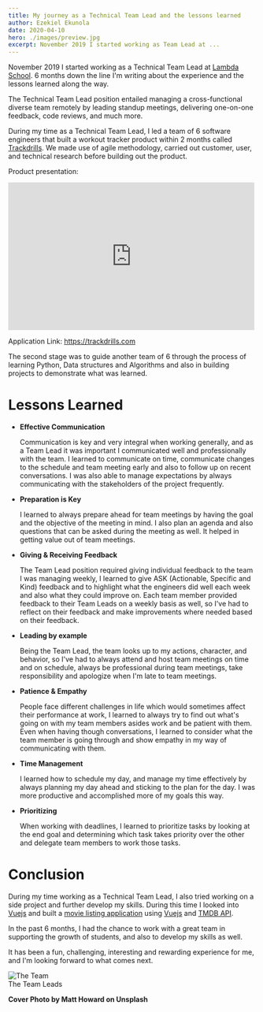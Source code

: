 ```yaml
---
title: My journey as a Technical Team Lead and the lessons learned
author: Ezekiel Ekunola
date: 2020-04-10
hero: ./images/preview.jpg
excerpt: November 2019 I started working as Team Lead at ...
---
```


November 2019 I started working as a Technical Team Lead at [Lambda School](https://lambdaschool.com). 6 months down the line I'm writing about the experience and the lessons learned along the way.

The Technical Team Lead position entailed managing a cross-functional diverse team remotely by leading standup meetings, delivering one-on-one feedback, code reviews, and much more.

During my time as a Technical Team Lead, I led a team of 6 software engineers that built a workout tracker product within 2 months called [Trackdrills](https://trackdrills.com). We made use of agile methodology, carried out customer, user, and technical research before building out the product. 

Product presentation:
<iframe style="margin:0 auto;" width="500" height="300" src="https://www.youtube.com/embed/SfKx1s_eONA" frameborder="0" allow="accelerometer; autoplay; encrypted-media; gyroscope; picture-in-picture" allowfullscreen></iframe>

Application Link: https://trackdrills.com

The second stage was to guide another team of 6 through the process of learning Python, Data structures and Algorithms and also in building projects to demonstrate what was learned.

# **Lessons Learned**

- **Effective Communication**

    Communication is key and very integral when working generally, and as a Team Lead it was important I communicated well and professionally with the team. I learned to communicate on time, communicate changes to the schedule and team meeting early and also to follow up on recent conversations. I was also able to manage expectations by always communicating with the stakeholders of the project frequently.

- **Preparation is Key**

    I learned to always prepare ahead for team meetings by having the goal and the objective of the meeting in mind. I also plan an agenda and also questions that can be asked during the meeting as well. It helped in getting value out of team meetings.

- **Giving & Receiving Feedback**

    The Team Lead position required giving individual feedback to the team I was managing weekly, I learned to give ASK (Actionable, Specific and Kind) feedback and to highlight what the engineers did well each week and also what they could improve on. Each team member provided feedback to their Team Leads on a weekly basis as well, so I've had to reflect on their feedback and make improvements where needed based on their feedback.

- **Leading by example**

    Being the Team Lead, the team looks up to my actions, character, and behavior, so I've had to always attend and host team meetings on time and on schedule, always be professional during team meetings, take responsibility and apologize when I'm late to team meetings.

- **Patience & Empathy**

    People face different challenges in life which would sometimes affect their performance at work, I learned to always try to find out what's going on with my team members asides work and be patient with them.
    Even when having though conversations, I learned to consider what the team member is going through and show empathy in my way of communicating with them.

- **Time Management**

    I learned how to schedule my day, and manage my time effectively by always planning my day ahead and sticking to the plan for the day. I was more productive and accomplished more of my goals this way.

- **Prioritizing**

    When working with deadlines, I learned to prioritize tasks by looking at the end goal and determining which task takes priority over the other and delegate team members to work those tasks.

# Conclusion
During my time working as a Technical Team Lead, I also tried working on a side project and further develop my skills. During this time I looked into [Vuejs](https://vuejs.org) and built a [movie listing application](https://vuemovieapp.netlify.com)  using [Vuejs](https://vuejs.org) and [TMDB API](https://developers.themoviedb.org/3).

In the past 6 months, I had the chance to work with a great team in supporting the growth of students, and also to develop my skills as well.

It has been a fun, challenging, interesting and rewarding experience for me, and I'm looking forward to what comes next.


<div class="Image__Small">
  <img src="./images/the-team.png" alt="The Team" />
  <figcaption>
    The Team Leads
  </figcaption>
</div>

**Cover Photo by Matt Howard on Unsplash**